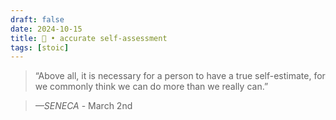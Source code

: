 ```yaml
---
draft: false 
date: 2024-10-15
title: 🗿 • accurate self-assessment
tags: [stoic]
---
```


>  “Above all, it is necessary for a person to have a true self-estimate, for we commonly think we can do more than we really can.”

> *—SENECA* - March 2nd